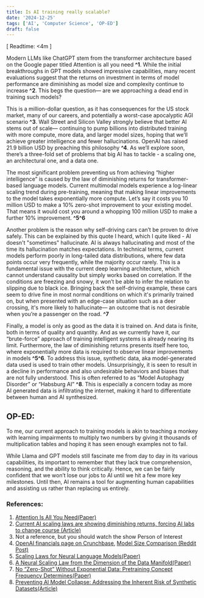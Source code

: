 ```yaml
---
title: Is AI training really scalable?
date: '2024-12-25'
tags: ['AI', 'Computer Science', 'OP-ED']
draft: false
---
```


[ Readtime: \<4m ]

Modern LLMs like ChatGPT stem from the transformer architecture based on the Google paper titled Attention is all you need **^1**. While the initial breakthroughs in GPT models showed impressive capabilities, many recent evaluations suggest that the returns on investment in terms of model performance are diminishing as model size and complexity continue to increase **^2**. This begs the question— are we approaching a dead end in training such models?

This is a million-dollar question, as it has consequences for the US stock market, many of our careers, and potentially a worst-case apocalyptic AGI scenario **^3**. Wall Street and Silicon Valley strongly believe that better AI stems out of scale— continuing to pump billions into distributed training with more compute, more data, and larger model sizes, hoping that we’ll achieve greater intelligence and fewer hallucinations. OpenAI has raised 21.9 billion USD by preaching this philosophy **^4**. As we’ll explore soon, there’s a three-fold set of problems that big AI has to tackle - a scaling one, an architectural one, and a data one.

The most significant problem preventing us from achieving “higher intelligence” is caused by the law of diminishing returns for transformer-based language models. Current multimodal models experience a log-linear scaling trend during pre-training, meaning that making linear improvements to the model takes exponentially more compute. Let’s say it costs you 10 million USD to make a 10% zero-shot improvement to your existing model. That means it would cost you around a whopping 100 million USD to make a further 10% improvement. **^5^6**

Another problem is the reason why self-driving cars can’t be proven to drive safely. This can be explained by this quote I heard, which I quite liked - AI doesn't "sometimes" hallucinate. AI is always hallucinating and most of the time its hallucination matches expectations. In technical terms, current models perform poorly in long-tailed data distributions, where few data points occur very frequently, while the majority occur rarely. This is a fundamental issue with the current deep learning architecture, which cannot understand causality but simply works based on correlation. If the conditions are freezing and snowy, it won’t be able to infer the relation to slipping due to black ice. Bringing back the self-driving example, these cars seem to drive fine in most normal conditions on which it's primarily trained on, but when presented with an edge-case situation such as a deer crossing, it's more likely to hallucinate— an outcome that is not desirable when you’re a passenger on the road. **^7**

Finally, a model is only as good as the data it is trained on. And data is finite, both in terms of quality and quantity. And as we currently have it, our “brute-force” approach of training intelligent systems is already nearing its limit. Furthermore, the law of diminishing returns presents itself here too, where exponentially more data is required to observe linear improvements in models **^5^6**. To address this issue, synthetic data, aka model-generated data used is used to train other models. Unsurprisingly, it is seen to result in a decline in performance and also undesirable behaviors and biases that are not fully understood. This is often referred to as “Model Autophagy Disorder” or “Habsburg AI” **^8**. This is especially a concern today as more AI generated data is infiltrating the internet, making it hard to differentiate between human and AI synthesized.

## OP-ED:

To me, our current approach to training models is akin to teaching a monkey with learning impairments to multiply two numbers by giving it thousands of multiplication tables and hoping it has seen enough examples not to fail.

While Llama and GPT models still fascinate me from day to day in its various capabilities, its important to remember that they lack true comprehension, reasoning, and the ability to think critically. Hence, we can be fairly confident that we won’t lose our jobs to AI until we hit a few more key milestones. Until then, AI remains a tool for augmenting human capabilities and assisting us rather than replacing us entirely.

### References:

1. [Attention Is All You Need(Paper)](https://arxiv.org/abs/1706.03762)
2. [Current AI scaling laws are showing diminishing returns, forcing AI labs to change course (Article)](https://techcrunch.com/2024/11/20/ai-scaling-laws-are-showing-diminishing-returns-forcing-ai-labs-to-change-course/?utm_source=chatgpt.com)
3. Not a reference, but you should watch the show Person of Interest
4. [OpenAI financials page on Crunchbase](https://www.crunchbase.com/organization/openai/company_financials), [Model Size Comparison (Reddit Post)](https://www.reddit.com/r/LocalLLaMA/comments/1cmet2d/openai_has_been_scaling_each_new_version_at_least/?utm_source=chatgpt.comhttps://www.reddit.com/r/LocalLLaMA/comments/1cmet2d/openai_has_been_scaling_each_new_version_at_least/)
5. [Scaling Laws for Neural Language Models(Paper)](https://arxiv.org/pdf/2001.08361)
6. [A Neural Scaling Law from the Dimension of the Data Manifold(Paper)](https://arxiv.org/pdf/2004.10802)
7. [No “Zero-Shot” Without Exponential Data: Pretraining Concept Frequency Determines(Paper)](https://arxiv.org/pdf/2404.04125)
8. [Preventing Al Model Collapse: Addressing the Inherent Risk of Synthetic Datasets(Article)](https://appinventiv.com/blog/ai-model-collapse-prevention/)

<BlogNewsletterForm title="Get an email when the next blog is published! No spam." />
